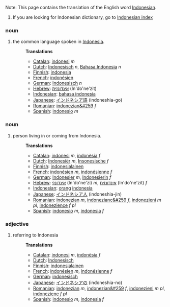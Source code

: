 Note: This page contains the translation of the English word [[Indonesian]].
#If you are looking for Indonesian dictionary, go to [[Wiktionary:Indonesian_index|Indonesian index]]

===noun===
#the common language spoken in [[w:Indonesia|Indonesia]].
#:'''Translations'''
#:*[[Catalan]]: [[indonesi]] ''m''
#:*[[Dutch]]: [[Indonesisch]] ''n'', [[Bahasa Indonesia]] ''n''
#:*[[Finnish]]: [[indonesia]]
#:*[[French]]: [[indonésien]]
#:*[[German]]: [[Indonesisch]] ''n''
#:*[[Hebrew]]: [[אינדונזית]] (In'do'ne'zit)
#:*[[Indonesian]]: [[bahasa indonesia]]
#:*[[Japanese]]: [[インドネシア語]] (indoneshia-go)
#:*[[Romanian]]: [[indonezian&#259]] ''f''
#:*[[Spanish]]: [[indonesio]] ''m''

===noun===
#person living in or coming from Indonesia.
#:'''Translations'''
#:*[[Catalan]]: [[indonesi]] ''m'', [[indonèsia]] ''f''
#:*[[Dutch]]: [[Indonesiër]] ''m'', [[Insonesische]] ''f''
#:*[[Finnish]]: [[indonesialainen]]
#:*[[French]]: [[indonésien]] ''m'', [[indonésienne]] ''f''
#:*[[German]]: [[Indonesier]] ''m'', [[Indonesierin]] ''f''
#:*[[Hebrew]]: [[אינדונזי]] (In'do'ne'zi) ''m'', [[אינדונזית]] (In'do'ne'zit) ''f''
#:*[[Indonesian]]: [[orang]] [[indonesia]]
#:*[[Japanese]]: [[インドネシア人]] (indoneshia-jin)
#:*[[Romanian]]: [[indonezian]] ''m'', [[indonezianc&#259]] ''f'', [[indonezieni]] ''m pl'', [[indonezience]] ''f pl''
#:*[[Spanish]]: [[indonesio]] ''m'', [[indonesia]] ''f''

===adjective===
#referring to Indonesia
#:'''Translations'''
#:*[[Catalan]]: [[indonesi]] ''m'', [[indonèsia]] ''f''
#:*[[Dutch]]: [[Indonesisch]]
#:*[[Finnish]]: [[indonesialainen]]
#:*[[French]]: [[indonésien]] ''m'', [[indonésienne]] ''f''
#:*[[German]]: [[indonesisch]]
#:*[[Japanese]]: [[インドネシアの]] (indoneshia-no)
#:*[[Romanian]]: [[indonezian]] ''m'', [[indonezian&#259]] ''f'', [[indonezieni]] ''m pl'', [[indoneziene]] ''f pl''
#:*[[Spanish]]: [[indonesio]] ''m'', [[indonesia]] ''f''